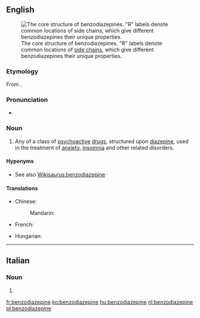 ==English==
{{wikipedia}}
[[Image:Benzodiazepine.svg|thumb|The core structure of benzodiazepines. "R" labels denote common locations of [[side chain]]s, which give different benzodiazepines their unique properties.]]

===Etymology===
From {{prefix|benzo|diazepine}}.

===Pronunciation===
* {{IPA|/ˌbɛnzoʊdaɪˈæzɨpiːn/}}

===Noun===
{{en-noun}}

# {{context|pharmaceutical drug|lang=en}} Any of a class of [[psychoactive]] [[drug]]s, structured upon [[diazepine]], used in the treatment of [[anxiety]], [[insomnia]] and other related disorders.

====Hyponyms====
* See also [[Wikisaurus:benzodiazepine]]

====Translations====
{{trans-top|any of a class of psychoactive drugs}}
* Chinese:
*: Mandarin: {{t|cmn|苯二氮䓬|tr=běnèrdànzhuó|sc=Hani}}
* French: {{t+|fr|benzodiazépine|m}}
{{trans-mid}}
* Hungarian: {{t+|hu|benzodiazepin}}
{{trans-bottom}}

----

==Italian==

===Noun===
{{head|it|plural}} {{f}}

# {{plural of|benzodiazepina|lang=it}}

[[fr:benzodiazepine]]
[[ko:benzodiazepine]]
[[hu:benzodiazepine]]
[[nl:benzodiazepine]]
[[pl:benzodiazepine]]